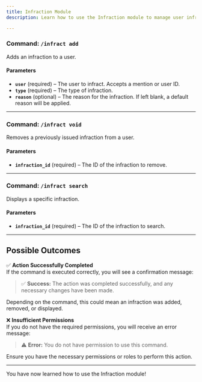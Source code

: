 ```yaml
---
title: Infraction Module
description: Learn how to use the Infraction module to manage user infractions.

---
```


### Command: `/infract add`
Adds an infraction to a user.  

#### **Parameters**  
- **`user`** (required) – The user to infract. Accepts a mention or user ID.  
- **`type`** (required) – The type of infraction.  
- **`reason`** (optional) – The reason for the infraction. If left blank, a default reason will be applied.  

---

### Command: `/infract void`
Removes a previously issued infraction from a user.  

#### **Parameters**  
- **`infraction_id`** (required) – The ID of the infraction to remove.  

---

### Command: `/infract search`
Displays a specific infraction.  

#### **Parameters**  
- **`infraction_id`** (required) – The ID of the infraction to search.  

---

## Possible Outcomes  

✅ **Action Successfully Completed**  
If the command is executed correctly, you will see a confirmation message:  

> ✅ **Success:** The action was completed successfully, and any necessary changes have been made.  

Depending on the command, this could mean an infraction was added, removed, or displayed.  

❌ **Insufficient Permissions**  
If you do not have the required permissions, you will receive an error message:  

> ⚠️ **Error:** You do not have permission to use this command.  

Ensure you have the necessary permissions or roles to perform this action.  


---

You have now learned how to use the Infraction module!